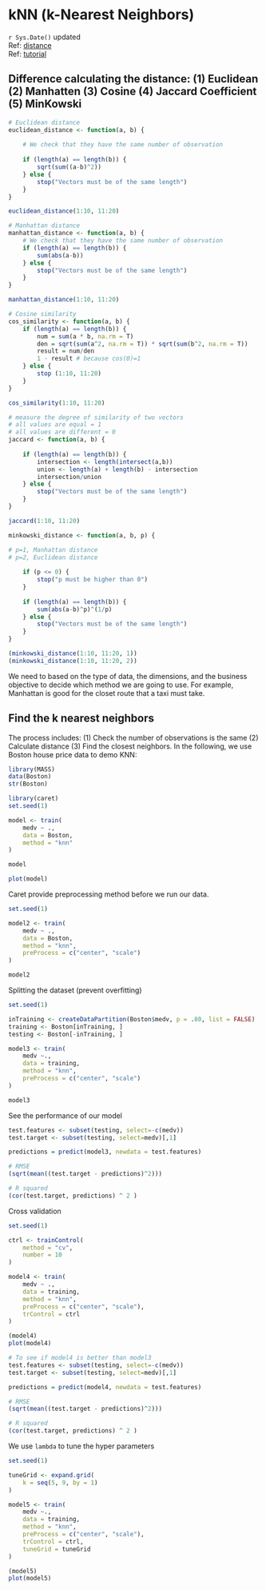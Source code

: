 # kNN (k-Nearest Neighbors)
`r Sys.Date()` updated  
Ref: [distance](https://anderfernandez.com/en/blog/code-knn-in-r/)  
Ref: [tutorial](https://koalatea.io/r-knn-regression/)  

## Difference calculating the distance: (1) Euclidean (2) Manhatten (3) Cosine (4) Jaccard Coefficient (5) MinKowski 
```r
# Euclidean distance
euclidean_distance <- function(a, b) {
    
    # We check that they have the same number of observation
    
    if (length(a) == length(b)) {
        sqrt(sum((a-b)^2))
    } else {
        stop("Vectors must be of the same length")
    }
}

euclidean_distance(1:10, 11:20)
```
```r
# Manhattan distance
manhattan_distance <- function(a, b) {
    # We check that they have the same number of observation
    if (length(a) == length(b)) {
        sum(abs(a-b))
    } else {
        stop("Vectors must be of the same length")
    }
}

manhattan_distance(1:10, 11:20)
```
```r
# Cosine similarity
cos_similarity <- function(a, b) {
    if (length(a) == length(b)) {
        num = sum(a * b, na.rm = T)
        den = sqrt(sum(a^2, na.rm = T)) * sqrt(sum(b^2, na.rm = T))
        result = num/den
        1 - result # because cos(0)=1
    } else {
        stop (1:10, 11:20)
    }
}

cos_similarity(1:10, 11:20)
```

```r
# measure the degree of similarity of two vectors
# all values are equal = 1
# all values are different = 0
jaccard <- function(a, b) {
    
    if (length(a) == length(b)) {
        intersection <- length(intersect(a,b))
        union <- length(a) + length(b) - intersection
        intersection/union
    } else {
        stop("Vectors must be of the same length")
    }
}

jaccard(1:10, 11:20)
```
```r
minkowski_distance <- function(a, b, p) {

# p=1, Manhattan distance
# p=2, Euclidean distance
            
    if (p <= 0) {
        stop("p must be higher than 0")
    }
    
    if (length(a) == length(b)) {
        sum(abs(a-b)^p)^(1/p)
    } else {
        stop("Vectors must be of the same length")
    }
}

(minkowski_distance(1:10, 11:20, 1))
(minkowski_distance(1:10, 11:20, 2))
```
We need to based on the type of data, the dimensions, and the business objective to decide which method we are going to use. For example, Manhattan is good for the closet route that a taxi must take.  

## Find the k nearest neighbors  
The process includes: (1) Check the number of observations is the same (2) Calculate distance (3) Find the closest neighbors. 
In the following, we use Boston house price data to demo KNN:
```r
library(MASS)
data(Boston)
str(Boston)
```
```r
library(caret)
set.seed(1)

model <- train(
    medv ~ .,
    data = Boston,
    method = "knn"
)

model
```
```r
plot(model)
```

Caret provide preprocessing method before we run our data. 
```r
set.seed(1)

model2 <- train(
    medv ~ .,
    data = Boston,
    method = "knn",
    preProcess = c("center", "scale")
)

model2
```

Splitting the dataset (prevent overfitting)
```r
set.seed(1)

inTraining <- createDataPartition(Boston$medv, p = .80, list = FALSE)
training <- Boston[inTraining, ]
testing <- Boston[-inTraining, ]

model3 <- train(
    medv ~., 
    data = training,
    method = "knn",
    preProcess = c("center", "scale")
)

model3
```
See the performance of our model
```r
test.features <- subset(testing, select=-c(medv))
test.target <- subset(testing, select=medv)[,1]

predictions = predict(model3, newdata = test.features)

# RMSE
(sqrt(mean((test.target - predictions)^2)))

# R squared
(cor(test.target, predictions) ^ 2 )

```
Cross validation
```r
set.seed(1)

ctrl <- trainControl(
    method = "cv",
    number = 10
)

model4 <- train(
    medv ~ .,
    data = training,
    method = "knn",
    preProcess = c("center", "scale"),
    trControl = ctrl
)

(model4)
plot(model4)

# To see if model4 is better than model3
test.features <- subset(testing, select=-c(medv))
test.target <- subset(testing, select=medv)[,1]

predictions = predict(model4, newdata = test.features)

# RMSE
(sqrt(mean((test.target - predictions)^2)))

# R squared
(cor(test.target, predictions) ^ 2 )
```
We use `lambda` to tune the hyper parameters 
```r
set.seed(1)

tuneGrid <- expand.grid(
    k = seq(5, 9, by = 1)
)

model5 <- train(
    medv ~.,
    data = training,
    method = "knn",
    preProcess = c("center", "scale"),
    trControl = ctrl,
    tuneGrid = tuneGrid
)

(model5)
plot(model5)
```

